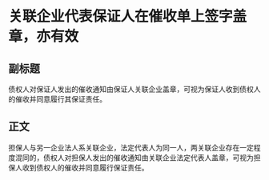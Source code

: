# 关联企业代表保证人在催收单上签字盖章，亦有效
## 副标题
债权人对保证人发出的催收通知由保证人关联企业盖章，可视为保证人收到债权人的催收并同意履行其保证责任。
## 正文
担保人与另一企业法人系关联企业，法定代表人为同一人，两关联企业存在一定程度混同的，债权人对担保人发出的催收通知由关联企业法定代表人盖章，可视为担保人收到债权人的催收并同意履行保证责任。
